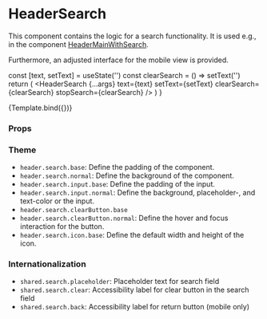 
<Meta title="Components/Header/HeaderSearch" component={HeaderSearch} />

# HeaderSearch

This component contains the logic for a search functionality. It is used e.g., in the component [HeaderMainWithSearch](http://localhost:4000/?path=/docs/components-header-headermainwithsearch--default-story).

Furthermore, an adjusted interface for the mobile view is provided.

  const [text, setText] = useState('')
  const clearSearch = () => setText('')
  return (
    <NavigationProvider>
      <HeaderSearch
        {...args}
        text={text}
        setText={setText}
        clearSearch={clearSearch}
        stopSearch={clearSearch}
      />
    </NavigationProvider>
  )
}

<Canvas>
  <Story name="Default">{Template.bind({})}</Story>
</Canvas>

### Props

<ArgsTable story="Default" />

### Theme

- `header.search.base`: Define the padding of the component.
- `header.search.normal`: Define the background of the component.
- `header.search.input.base`: Define the padding of the input.
- `header.search.input.normal`: Define the background, placeholder-, and text-color or the input.
- `header.search.clearButton.base`
- `header.search.clearButton.normal`: Define the hover and focus interaction for the button.
- `header.search.icon.base`: Define the default width and height of the icon.

### Internationalization

- `shared.search.placeholder`: Placeholder text for search field
- `shared.search.clear`: Accessibility label for clear button in the search field
- `shared.search.back`: Accessibility label for return button (mobile only)
